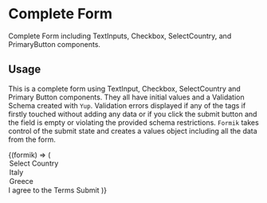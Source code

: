 


<Meta title="Form" />

# Complete Form

Complete Form including TextInputs, Checkbox, SelectCountry, and PrimaryButton components.

## Usage

This is a complete form using TextInput, Checkbox, SelectCountry and Primary Button components. They all have initial values and a Validation Schema created with `Yup`. Validation errors displayed if any of the tags if firstly touched without adding any data or if you click the submit button and the field is empty or violating the provided schema restrictions. `Formik` takes control of the submit state and creates a values object including all the data from the form.

<Preview withToolbar>
  <Story name="Form">
    <FormStylesStories>
      <Formik
        initialValues={{
          firstName: "",
          lastName: "",
          country: "",
          terms: false,
        }}
        validationSchema={Yup.object({
          firstName: Yup.string().required("This field is mandatory"),
          lastName: Yup.string().required("This field is mandatory"),
          country: Yup.string().required("This field is mandatory"),
          terms: Yup.boolean().oneOf([true], "Agree to the terms"),
        })}
      >
        {(formik) => (
          <form onSubmit={formik.handleSubmit}>
            <TextInput
              id="firstName"
              name="firstName"
              type="text"
              label="First Name"
            />
            <TextInput
              id="lastName"
              name="lastName"
              type="text"
              label="Last Name"
            />
            <SelectCountry id="country" name="country">
              <option value="">Select Country</option>
              <option id="italy" value="italy">
                Italy
              </option>
              <option id="Greece" value="greece">
                Greece
              </option>
            </SelectCountry>
            <Checkbox id="terms" name="terms" type="checkbox">
              I agree to the Terms
            </Checkbox>
            <PrimaryButton onClick={action("form-submitted")}>
              Submit
            </PrimaryButton>
          </form>
        )}
      </Formik>
    </FormStylesStories>
  </Story>
</Preview>
